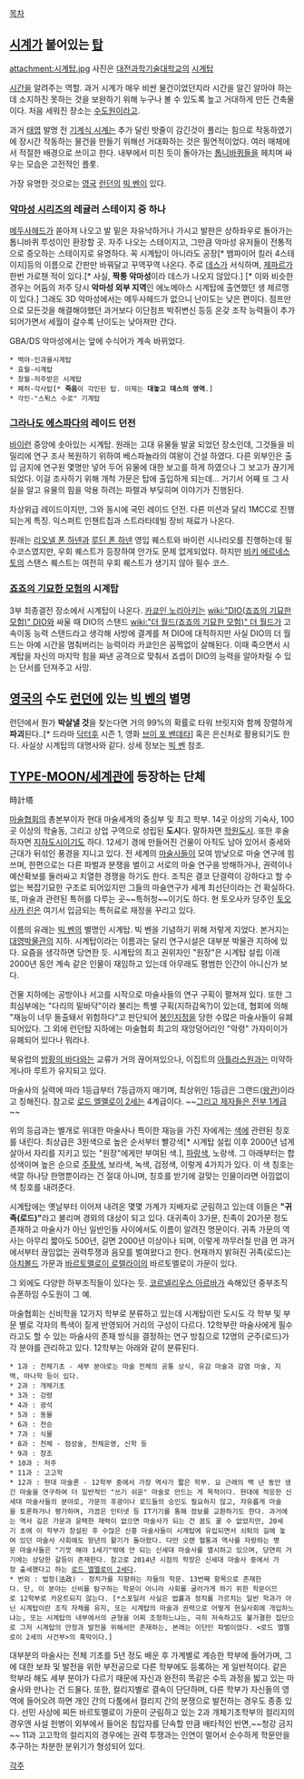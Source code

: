 [[목차]]
== [[시계]]가 붙어있는 [[탑]] ==
attachment:시계탑.jpg
사진은 [[대전과학기술대학교]]의 [[시계]][[탑]]

[[시간]]을 알려주는 역할. 과거 시계가 매우 비싼 물건이었던지라 시간을 알긴 알아야 하는데 소지하진 못하는 것을 보완하기 위해 누구나 볼 수 있도록 높고 거대하게 만든 건축물이다. 처음 세워진 장소는 [[수도원]]이라고.

과거 [[태엽]] 발명 전 [[기계식 시계]]는 추가 달린 밧줄이 감긴것이 풀리는 힘으로 작동하였기에 장시간 작동하는 물건을 만들기 위해선 거대화하는 것은 필연적이었다.
여러 매체에서 적절한 배경으로 쓰이고 한다. 내부에서 미친 듯이 돌아가는 [[톱니바퀴]]들을 헤치며 싸우는 모습은 고전적인 플롯.

가장 유명한 것으로는 [[영국]] [[런던]]의 [[빅 벤]]이 있다.
=== [[악마성 시리즈]]의 레귤러 스테이지 중 하나 ===
[[메두사헤드]]가 쏟아져 나오고 발 밑은 자유낙하거나 가시고 발판은 상하좌우로 돌아가는 톱니바퀴 투성이인 환장할 곳. 자주 나오는 스테이지고, 그만큼 악마성 유저들이 전통적으로 증오하는 스테이지로 유명하다. 꼭 시계탑이 아니라도 공장[* 뱀파이어 킬러 4스테이지]등의 이름으로 간판만 바꿔달고 꾸역꾸역 나온다. 주로 [[데스]]가 서식하며, [[제파르]]가 한번 가로챈 적이 있다.[* 사실, '''짝퉁 악마성'''이라 데스가 나오지 않았다.] [* 이와 비슷한 경우는 어둠의 저주 당시 '''악마성 외부 지역'''인 에노메아스 시계탑에 출연했던 생 제르맹이 있다.] 그래도 3D 악마성에서는 메두사헤드가 없으니 난이도는 낮은 편이다. 점프만으로 모든것을 해결해야했던 과거보다 이단점프 박쥐변신 등등 온갖 조작 능력들이 추가되어가면서 세월이 갈수록 난이도는 낮아져만 간다.

GBA/DS 악마성에서는 앞에 수식어가 계속 바뀌었다.
 * 백야-인과율시계탑
 * 효월-시계탑
 * 창월-저주받은 시계탑
 * 폐허-각사탑[* '''죽음'''이 각인된 탑. 이제는 '''대놓고 데스의 영역'''.]
 * 각인-"스튁스 수로" 기계탑

=== [[그라나도 에스파다]]의 레이드 던전 ===
[[바이런]] 중앙에 솟아있는 시계탑. 원래는 고대 유물들 발굴 되었던 장소인데, 그것들을 비밀리에 연구 조사 복원하기 위하여 베스파뇰라의 여왕이 건설 하였다. 다른 외부인은 출입 금지에 연구원 몇명만 넣어 두어 유물에 대한 보고를 하게 하였으나 그 보고가 끊기게 되었다. 이걸 조사하기 위해 개척 가문은 탑에 출입하게 되는데...
거기서 어째 또 그 사실을 알고 유물의 힘을 악용 하려는 파렐과 부딪히며 이야기가 진행된다.

차상위급 레이드이지만, 그와 동시에 국민 레이드 던전. 다른 미션과 달리 1MCC로 진행되는게 특징. 익스퍼트 인챈트칩과 스트라타데빌 장비 재료가 나온다.

원래는 [[리오넬 폰 하넨]]과 [[루딘 폰 하넨]] 영입 퀘스트와 바이런 시나리오를 진행하는데 필수코스였지만, 우회 퀘스트가 등장하여 안가도 문제 없게되었다. 하지만 [[비키 에르네스토]]의 스탠스 퀘스트는 여전히 우회 퀘스트가 생기지 않아 필수 코스.

=== [[죠죠의 기묘한 모험]]의 시계탑 ===
3부 최종결전 장소에서 시계탑이 나온다. [[카쿄인 노리아키]]는 [[wiki:"DIO(죠죠의 기묘한 모험)" DIO]]와 싸울 때 DIO의 스탠드 [[wiki:"더 월드(죠죠의 기묘한 모험)" 더 월드]]가 고속이동 능력 스탠드라고 생각해 사방에 결계를 쳐 DIO에 대적하지만 사실 DIO의 더 월드는 아예 시간을 멈춰버리는 능력이라 카쿄인은 꼼짝없이 살해된다. 이때 죽으면서 시계탑을 자신의 마지막 힘을 짜낸 공격으로 맞춰서 죠셉이 DIO의 능력을 알아차릴 수 있는 단서를 던져주고 사망.

== [[영국]]의 수도 [[런던]]에 있는 [[빅 벤]]의 별명 ==
런던에서 뭔가 '''박살낼 것'''을 찾는다면 거의 99%의 확률로 타워 브릿지와 함께 장렬하게 '''파괴'''된다..[* 드라마 [[닥터후]] 시즌 1, 영화 [[브이 포 벤데타]]] 혹은 은신처로 활용되기도 한다. 사실상 시계탑의 대명사와 같다.
상세 정보는 [[빅 벤]] 참조.

== [[TYPE-MOON/세계관]]에 등장하는 단체 ==
時計塔

[[마술협회]]의 총본부이자 현대 마술세계의 중심부 및 최고 학부. 14곳 이상의 기숙사, 100곳 이상의 학술동, 그리고 상업 구역으로 성립된 '''도시'''다. 말하자면 [[학원도시]]. 또한 후술하자면 [[지하도시]]이기도 하다. 12세기 경에 만들어진 건물이 아직도 남아 있어서 중세와 근대가 뒤섞인 풍경을 지니고 있다. 전 세계의 [[마술사]]들이 모여 밤낮으로 마술 연구에 힘쓰며, 한편으로는 다른 파벌과 분쟁을 벌이고 서로의 마술 연구을 방해하거나, 권력이나 예산확보를 둘러싸고 치열한 경쟁을 하기도 한다. 조직은 결코 단결력이 강하다고 할 수 없는 복잡기묘한 구조로 되어있지만 그들의 마술연구가 세계 최선단이라는 건 확실하다. 또, 마술과 관련된 특허를 다루는 곳~~특허청~~이기도 하다. 현 토오사카 당주인 [[토오사카 린]]은 여기서 입금되는 특허료로 재정을 꾸리고 있다.

이름의 유래는 [[빅 벤]]의 별명인 시계탑. 빅 벤을 기념하기 위해 저렇게 지었다. 본거지는 [[대영박물관]]의 지하. 시계탑이라는 이름과는 달리 연구시설은 대부분 박물관 지하에 있다. 요즘을 생각하면 당연한 듯. 시계탑의 최고 권위자인 "원장"은 시계탑 설립 이래 2000년 동안 계속 같은 인물이 재임하고 있는데 아무래도 평범한 인간이 아니신가 보다.

건물 지하에는 공방이나 서고를 시작으로 마술사들의 연구 구획이 펼쳐져 있다. 또한 그 최심부에는 "다리의 밑바닥"이라 불리는 특별 구획(지하감옥?)이 있는데, 협회에 의해 "재능이 너무 돌출돼서 위험하다"고 판단되어 [[봉인지정]]을 당한 수많은 마술사들이 유폐되어있다. 그 외에 런던탑 지하에는 마술협회 최고의 재앙덩어리인 "악령" 가자미이가 유폐되어 있다나 뭐라나.

북유럽의 [[방황의 바다]]와는 교류가 거의 끊어져있으나, 이집트의 [[아틀라스원]]과는 미약하게나마 루트가 유지되고 있다.

마술사의 실력에 따라 1등급부터 7등급까지 매기며, 최상위인 1등급은 그랜드([[왕관]])이라고 칭해진다. 참고로 [[로드 엘멜로이 2세]]는 4계급이다. ~~[[청출어람|그리고 제자들은 전부 1계급]]~~

위의 등급과는 별개로 위대한 마술사나 특이한 재능을 가진 자에게는 [[색]]에 관련된 칭호를 내린다. 최상급은 3원색으로 높은 순서부터 빨강색[* 시계탑 설립 이후 2000년 넘게 살아서 자리를 지키고 있는 "원장"에게만 부여된 색.], [[아오자키 아오코|파랑색]], 노랑색. 그 아래부터는 합성색이며 높은 순으로  [[아오자키 토우코|주황색]], 보라색, 녹색, 검정색, 이렇게 4가지가 있다. 이 색 칭호는 색깔 하나당 한명뿐이라는 건 절대 아니며, 칭호를 받기에 걸맞는 인물이라면 아낌없이 색 칭호를 내려준다.

시계탑에는 옛날부터 이어져 내려온 몇몇 가계가 지배자로 군림하고 있는데 이들은 '''"귀족(로드)"'''라고 불리며 경외의 대상이 되고 있다. 대귀족이 3가문, 친족이 20가문 정도 존재하고 마술사가 아닌 일반인들 사이에서도 이름이 알려진 명문이다. 귀족 가문의 역사는 아무리 짧아도 500년, 길면 2000년 이상이나 되며, 이렇게 까무러칠 만큼 먼 과거에서부터 끊임없는 권력투쟁과 음모를 벌여왔다고 한다. 현재까지 밝혀진 귀족(로드)는 [[아치볼드]] 가문과 [[바르토멜로이 로렐라이]]의 바르토멜로이 가문이 있다.

그 외에도 다양한 하부조직들이 있다는 듯. [[코르넬리우스 아르바]]가 속해있던 중부조직 슈폰하임 수도원이 그 예.

마술협회는 신비학을 12가지 학부로 분류하고 있는데 시계탑이란 도시도 각 학부 및 부문 별로 각자의 특색이 짙게 반영되어 거리의 구성이 다르다. 12학부란 마술사에게 필수라고도 할 수 있는 마술사의 존재 방식을 결정하는 연구 방침으로 12명의 군주(로드)가 각 분야를 관리하고 있다. 12학부는 아래와 같이 분류된다.
 * 1과 : 전체기초 - 세부 분야로는 마술 전체의 공통 상식, 유감 마술과 감염 마술, 지맥, 마나학 등이 있다.
 * 2과 : 개체기초
 * 3과 : 강령
 * 4과 : 광석
 * 5과 : 동물
 * 6과 : 전승
 * 7과 : 식물
 * 8과 : 천체 - 점성술, 천체운영, 신학 등
 * 9과 : 창조
 * 10과 : 저주
 * 11과 : 고고학
 * 12과 : 현대 마술론 - 12학부 중에서 가장 역사가 짧은 학부. 요 근래의 백 년 동안 생긴 마술을 연구하여 더 일반적인 "쓰기 쉬운" 마술로 만드는 게 목적이다. 현대에 적응한 신세대 마술사들의 분야로, 가문의 후광이나 로드들의 승인도 필요하지 않고, 자유롭게 마술을 토론하거나 평가하며, 가끔은 인터넷 등 IT기기를 통해 정보를 교환하기도 한다. 과거에는 역사 깊은 가문과 윤택한 재력이 없으면 마술사가 되는 건 꿈도 꿀 수 없었지만, 20세기 초에 이 학부가 창설된 후 수많은 신흥 마술사들이 시계탑에 유입되면서 쇠퇴의 길에 놓여 있던 마술사 사회에도 왕년의 활기가 돌아왔다. 다만 오랜 혈통과 역사를 자랑하는 명문 마술사들은 "기껏 해야 1세기"밖에 안 되는 신세대 마술사를 멸시하고 있으며, 당연히 거기에는 상당한 갈등이 존재한다. 참고로 2014년 시점의 학장은 신세대 마술사 중에서 가장 출세했다고 하는 [[로드 엘멜로이 2세]]다.
 * 번외 : 법정(法政) - 정치가를 지향하는 자들의 학문. 13번째 항목으로 존재한다. 단, 이 분야는 신비를 탐구하는 학문이 아니라 사회를 굴러가게 하기 위한 학문이므로 12학부로 카운트되지 않는다. [*스포일러 사실은 법률과 정치를 가르치는 일반 학과가 아닌 시계탑이란 조직 자체를 유지, 또는 시계탑의 마술과 권력으로 어떻게 현실사회에 개입하느냐는, 또는 시계탑의 내부에서의 균형을 어찌 조정하느냐는, 극히 저속하고도 불가결한 집단으로 그저 시계탑의 안정과 발전을 위해서만 존재하는, 본래는 이단인 파벌이었다. <로드 엘멜로이 2세의 사건부>의 흑막이다.]

대부분의 마술사는 전체 기초를 5년 정도 배운 후 가계별로 계승한 학부에 들어가며, 그에 대한 보좌 및 발전을 위한 부전공으로 다른 학부에도 등록하는 게 일반적이다. 같은 학부라 해도 세부 분야가 다르기 때문에 자신과 완전히 똑같은 수득 과정을 밟고 있는 마술사와 만나는 건 드물다. 또한, 컬리지별로 결속이 단단하며, 다른 학부가 자신들의 영역에 들어오려 하면 개인 간의 다툼에서 컬리지 간의 분쟁으로 발전하는 경우도 종종 있다. 선민 사상에 찌든 바르토멜로이 가문이 군림하고 있는 2과 개체기초학부의 컬리지의 경우엔 사설 헌병이 외부에서 들어온 침입자를 단속할 만큼 배타적인 반면,~~청강 금지~~ 11과 고고학의 컬리지의 경우에는 권력 투쟁과는 인연이 멀어서 순수하게 학문만을 추구하는 차분한 분위기가 형성되어 있다.

[[각주]]
